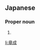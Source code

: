==Japanese==
{{ja-kanjitab|あき|なり}}

===Proper noun===
{{ja-pos|あきなり|proper}}

# {{given name|male|lang=ja|sort=あきなり}}

[[li:章成]]